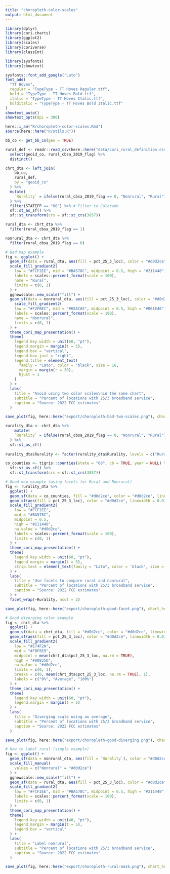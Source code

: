 ```yaml
---
title: "choropleth-color-scales"
output: html_document
---
```



```r

library(dplyr)
library(cori.charts)
library(ggplot2)
library(scales)
library(coriverse)
library(classInt)

library(sysfonts)
library(showtext)

sysfonts::font_add_google("Lato")
font_add(
  "TT Hoves",
  regular = "TypeType - TT Hoves Regular.ttf",
  bold = "TypeType - TT Hoves Bold.ttf",
  italic = "TypeType - TT Hoves Italic.ttf",
  bolditalic = "TypeType - TT Hoves Bold Italic.ttf"
)
showtext_auto()
showtext_opts(dpi = 300)

here::i_am("R/choropleth-color-scales.Rmd")
source(here::here("R/utils.R"))

```


```r

bb_co <- get_bb_co(geo = TRUE)

```

```r

rural_def <- readr::read_csv(here::here("data/cori_rural_definition.csv")) %>%
  select(geoid_co, rural_cbsa_2019_flag) %>%
  distinct()

chrt_dta <- left_join(
    bb_co,
    rural_def,
    by = "geoid_co"
  ) %>%
  mutate(
    `Rurality` = ifelse(rural_cbsa_2019_flag == 0, "Nonrural", "Rural")
  ) %>%
  filter(STATEFP == "08") %>% # Filter to Colorado
  sf::st_as_sf() %>%
  sf::st_transform(crs = sf::st_crs(3857))


```


```r

rural_dta <- chrt_dta %>%
  filter(rural_cbsa_2019_flag == 1)

nonrural_dta <- chrt_dta %>%
  filter(rural_cbsa_2019_flag == 0)

# Bad map example
fig <- ggplot() +
  geom_sf(data = rural_dta, aes(fill = pct_25_3_loc), color = "#d0d2ce", linewidth = 0.01) +
  scale_fill_gradient2(
    low = "#FCF2EE", mid = "#BA578C", midpoint = 0.5, high = "#211448", na.value = "#d0d2ce",
    labels = scales::percent_format(scale = 100),
    name = "Rural",
    limits = c(0, 1)
  ) +
  ggnewscale::new_scale("fill") +
  geom_sf(data = nonrural_dta, aes(fill = pct_25_3_loc), color = "#d0d2ce", linewidth = 0.01) +
    scale_fill_gradient2(
    low = "#F2FBEC", mid = "#65ACA5", midpoint = 0.5, high = "#061E46", na.value = "#d0d2ce",
    labels = scales::percent_format(scale = 100),
    name = "Nonrural",
    limits = c(0, 1)
  ) +
  theme_cori_map_presentation() +
  theme(
    legend.key.width = unit(60, "pt"),
    legend.margin = margin(t = 5),
    legend.box = "vertical",
    legend.box.just = "right",
    legend.title = element_text(
      family = "Lato", color = "black", size = 16,
      margin = margin(r = 30),
      hjust = 1
    )
  ) +
  labs(
    title = "Avoid using two color scales\nin the same chart",
    subtitle = "Percent of locations with 25/3 broadband service",
    caption = "Source: 2022 FCC estimates"
  )

save_plot(fig, here::here("export/choropleth-bad-two-scales.png"), chart_height = 9.9)

```


```r

rurality_dta <- chrt_dta %>%
    mutate(
    `Rurality` = ifelse(rural_cbsa_2019_flag == 0, "Nonrural", "Rural")
  ) %>%
  sf::st_as_sf()
  
rurality_dta$Rurality <- factor(rurality_dta$Rurality, levels = c("Rural", "Nonrural"))

co_counties <- tigris::counties(state = "08", cb = TRUE, year = NULL) %>%
  sf::st_as_sf() %>%
  sf::st_transform(crs = sf::st_crs(3857))

# Good map example (using facets for Rural and Nonrural)
fig <- rurality_dta %>%
  ggplot() +
  geom_sf(data = co_counties, fill = "#d0d2ce", color = "#d0d2ce", linewidth = 0.01) +
  geom_sf(aes(fill = pct_25_3_loc), color = "#d0d2ce", linewidth = 0.01) +
  scale_fill_gradient2(
    low = "#FCF2EE",
    mid = "#BA578C",
    midpoint = 0.5,
    high = "#211448",
    na.value = "#d0d2ce",
    labels = scales::percent_format(scale = 100),
    limits = c(0, 1)
  ) +
  theme_cori_map_presentation() +
  theme(
    legend.key.width = unit(60, "pt"),
    legend.margin = margin(t = 5),
    strip.text = element_text(family = "Lato", color = 'black', size = 16)
  ) +
  labs(
    title = "Use facets to compare rural and nonrural",
    subtitle = "Percent of locations with 25/3 broadband service",
    caption = "Source: 2022 FCC estimates"
  ) +
  facet_wrap(~Rurality, ncol = 2)

save_plot(fig, here::here("export/choropleth-good-facet.png"), chart_height = 7.2, chart_width = 12)

```


```r

# Good diverging color example
fig <- chrt_dta %>%
  ggplot() +
  geom_sf(data = chrt_dta, fill = "#d0d2ce", color = "#d0d2ce", linewidth = 0.01) +
  geom_sf(aes(fill = pct_25_3_loc), color = "#d0d2ce", linewidth = 0.01) +
  scale_fill_gradient2(
    low = "#E74F2A", 
    mid = "#FBF8E9", 
    midpoint = mean(chrt_dta$pct_25_3_loc, na.rm = TRUE), 
    high = "#00835D", 
    na.value = "#d0d2ce",
    limits = c(0, 1),
    breaks = c(0, mean(chrt_dta$pct_25_3_loc, na.rm = TRUE), 1),
    labels = c("0%", "Average", "100%")
  ) +
  theme_cori_map_presentation() +
  theme(
    legend.key.width = unit(60, "pt"),
    legend.margin = margin(t = 5)
  ) +
  labs(
    title = "Diverging scale using an average",
    subtitle = "Percent of locations with 25/3 broadband service",
    caption = "Source: 2022 FCC estimates"
  )

save_plot(fig, here::here("export/choropleth-good-diverging.png"), chart_height = 8.8)


```



```r

# How to label rural (simple example)
fig <- ggplot() +
  geom_sf(data = nonrural_dta, aes(fill = `Rurality`), color = "#d0d2ce", linewidth = 0.01) +
  scale_fill_manual(
    values = c("Nonrural" = "#d0d2ce")
  ) +
  ggnewscale::new_scale("fill") +
  geom_sf(data = rural_dta, aes(fill = pct_25_3_loc), color = "#d0d2ce", linewidth = 0.01) +
  scale_fill_gradient2(
    low = "#FCF2EE", mid = "#BA578C", midpoint = 0.5, high = "#211448", na.value = "#d0d2ce",
    labels = scales::percent_format(scale = 100),
    limits = c(0, 1)
  ) +
  theme_cori_map_presentation() +
  theme(
    legend.key.width = unit(40, "pt"),
    legend.margin = margin(t = 5),
    legend.box = "vertical"
  ) +
  labs(
    title = "Label nonrural",
    subtitle = "Percent of locations with 25/3 broadband service",
    caption = "Source: 2022 FCC estimates"
  )

save_plot(fig, here::here("export/choropleth-rural-mask.png"), chart_height = 9.1)

```
